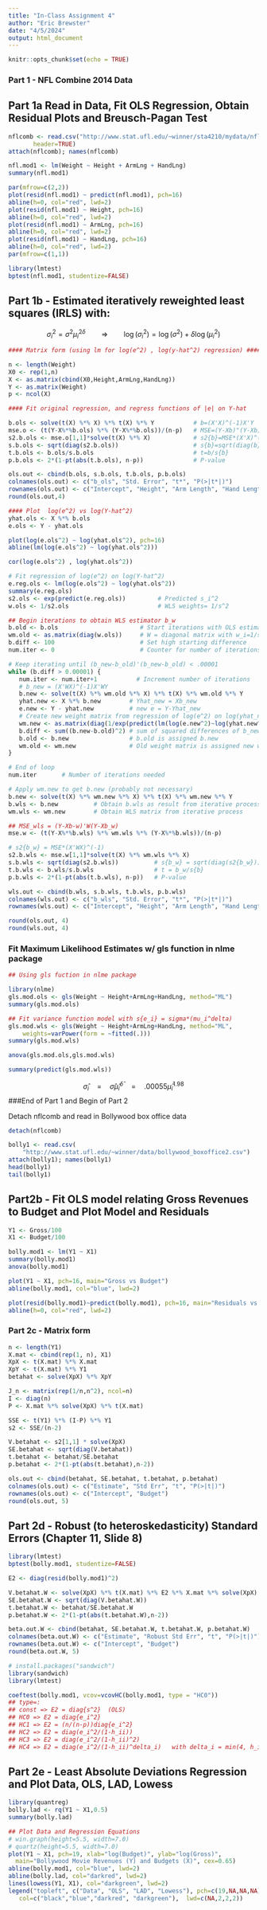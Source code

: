 ---
title: "In-Class Assignment 4"
author: "Eric Brewster"
date: "4/5/2024"
output: html_document
---

```{r setup, include=FALSE}
knitr::opts_chunk$set(echo = TRUE)
```

### Part 1 - NFL Combine 2014 Data

## Part 1a Read in Data, Fit OLS Regression, Obtain Residual Plots and Breusch-Pagan Test
```{r part1a}
nflcomb <- read.csv("http://www.stat.ufl.edu/~winner/sta4210/mydata/nfl_combine.csv",
       header=TRUE)
attach(nflcomb); names(nflcomb)

nfl.mod1 <- lm(Weight ~ Height + ArmLng + HandLng)
summary(nfl.mod1)

par(mfrow=c(2,2))
plot(resid(nfl.mod1) ~ predict(nfl.mod1), pch=16)
abline(h=0, col="red", lwd=2)
plot(resid(nfl.mod1) ~ Height, pch=16)
abline(h=0, col="red", lwd=2)
plot(resid(nfl.mod1) ~ ArmLng, pch=16)
abline(h=0, col="red", lwd=2)
plot(resid(nfl.mod1) ~ HandLng, pch=16)
abline(h=0, col="red", lwd=2)
par(mfrow=c(1,1))

library(lmtest)
bptest(nfl.mod1, studentize=FALSE)
```


## Part 1b - Estimated iteratively reweighted least squares (IRLS) with:

$$ \sigma_i^2 = \sigma^2\mu_i^{2\delta} \qquad \Longrightarrow \qquad \log\left(\sigma_i^2\right)=\log\left(\sigma^2\right)+\delta\log\left(\mu_i^2\right)$$
```{r part1b}
#### Matrix form (using lm for log(e^2) , log(y-hat^2) regression) ###########

n <- length(Weight)
X0 <- rep(1,n)
X <- as.matrix(cbind(X0,Height,ArmLng,HandLng))
Y <- as.matrix(Weight)
p <- ncol(X)

#### Fit original regression, and regress functions of |e| on Y-hat

b.ols <- solve(t(X) %*% X) %*% t(X) %*% Y           # b=(X'X)^(-1)X'Y
mse.o <- (t(Y-X%*%b.ols) %*% (Y-X%*%b.ols))/(n-p)   # MSE=(Y-Xb)"(Y-Xb)/(n-p)
s2.b.ols <- mse.o[1,1]*solve(t(X) %*% X)            # s2{b}=MSE*(X'X)^(-1)
s.b.ols <- sqrt(diag(s2.b.ols))                     # s{b}=sqrt(diag(b}}
t.b.ols <- b.ols/s.b.ols                            # t=b/s{b}
p.b.ols <- 2*(1-pt(abs(t.b.ols), n-p))              # P-value

ols.out <- cbind(b.ols, s.b.ols, t.b.ols, p.b.ols)
colnames(ols.out) <- c("b_ols", "Std. Error", "t*", "P(>|t*|)")
rownames(ols.out) <- c("Intercept", "Height", "Arm Length", "Hand Length")
round(ols.out,4)

#### Plot  log(e^2) vs log(Y-hat^2)
yhat.ols <- X %*% b.ols
e.ols <- Y - yhat.ols

plot(log(e.ols^2) ~ log(yhat.ols^2), pch=16)
abline(lm(log(e.ols^2) ~ log(yhat.ols^2)))

cor(log(e.ols^2) , log(yhat.ols^2))

# Fit regression of log(e^2) on log(Y-hat^2)
e.reg.ols <- lm(log(e.ols^2) ~ log(yhat.ols^2))
summary(e.reg.ols)
s2.ols <- exp(predict(e.reg.ols))         # Predicted s_i^2
w.ols <- 1/s2.ols                         # WLS weights= 1/s^2

## Begin iterations to obtain WLS estimator b_w
b.old <- b.ols                       # Start iterations with OLS estimator
wm.old <- as.matrix(diag(w.ols))     # W = diagonal matrix with w_i=1/s_i^2
b.diff <- 100                        # Set high starting difference 
num.iter <- 0                        # Counter for number of iterations

# Keep iterating until (b_new-b_old)'(b_new-b_old) < .00001
while (b.diff > 0.00001) {
   num.iter <- num.iter+1           # Increment number of iterations
   # b_new = (X'WX)^(-1)X'WY
   b.new <- solve(t(X) %*% wm.old %*% X) %*% t(X) %*% wm.old %*% Y
   yhat.new <- X %*% b.new        # Yhat_new = Xb_new
   e.new <- Y - yhat.new          # new e = Y-Yhat_new
   # Create new weight matrix from regression of log(e^2) on log(yhat_new^2)
   wm.new <- as.matrix(diag(1/exp(predict(lm(log(e.new^2)~log(yhat.new^2))))))
   b.diff <- sum((b.new-b.old)^2) # sum of squared differences of b_new,b_old
   b.old <- b.new                 # b.old is assigned b.new
   wm.old <- wm.new               # Old weight matrix is assigned new weight matrix
}

# End of loop
num.iter       # Number of iterations needed

# Apply wm.new to get b.new (probably not necessary)
b.new <- solve(t(X) %*% wm.new %*% X) %*% t(X) %*% wm.new %*% Y
b.wls <- b.new          # Obtain b.wls as result from iterative process
wm.wls <- wm.new        # Obtain WLS matrix from iterative process

## MSE_wls = (Y-Xb-w)'W(Y-Xb_w)
mse.w <- (t(Y-X%*%b.wls) %*% wm.wls %*% (Y-X%*%b.wls))/(n-p)

# s2{b_w} = MSE*(X'WX)^(-1)
s2.b.wls <- mse.w[1,1]*solve(t(X) %*% wm.wls %*% X)
s.b.wls <- sqrt(diag(s2.b.wls))          # s{b_w} = sqrt(diag(s2{b_w}))
t.b.wls <- b.wls/s.b.wls                 # t = b_w/s{b}
p.b.wls <- 2*(1-pt(abs(t.b.wls), n-p))   # P-value

wls.out <- cbind(b.wls, s.b.wls, t.b.wls, p.b.wls)
colnames(wls.out) <- c("b_wls", "Std. Error", "t*", "P(>|t*|)")
rownames(wls.out) <- c("Intercept", "Height", "Arm Length", "Hand Length")

round(ols.out, 4)
round(wls.out, 4)
```


### Fit Maximum Likelihood Estimates w/ gls function in nlme package


```{r part1c}


## Using gls fuction in nlme package

library(nlme)
gls.mod.ols <- gls(Weight ~ Height+ArmLng+HandLng, method="ML")
summary(gls.mod.ols)

## Fit variance function model with s{e_i} = sigma*(mu_i^delta)
gls.mod.wls <- gls(Weight ~ Height+ArmLng+HandLng, method="ML",
    weights=varPower(form = ~fitted(.)))
summary(gls.mod.wls)

anova(gls.mod.ols,gls.mod.wls)

summary(predict(gls.mod.wls))
```

$$ \hat{\sigma}_i \quad = \quad \hat{\sigma}\hat{\mu}_i^{\hat{\delta}}\quad  = \quad .00055 \hat{\mu}_i^{1.98}   $$
###End of Part 1 and Begin of Part 2

Detach nflcomb and read in Bollywood box office data

```{r part2a}

detach(nflcomb)

bolly1 <- read.csv(
    "http://www.stat.ufl.edu/~winner/data/bollywood_boxoffice2.csv")
attach(bolly1); names(bolly1)
head(bolly1)
tail(bolly1)
```

## Part2b - Fit OLS model relating Gross Revenues to Budget and Plot Model and Residuals

```{r part2b}
Y1 <- Gross/100
X1 <- Budget/100

bolly.mod1 <- lm(Y1 ~ X1)
summary(bolly.mod1)
anova(bolly.mod1)

plot(Y1 ~ X1, pch=16, main="Gross vs Budget")
abline(bolly.mod1, col="blue", lwd=2)

plot(resid(bolly.mod1)~predict(bolly.mod1), pch=16, main="Residuals vs Predicted Values")
abline(h=0, col="red", lwd=2)

```

### Part 2c - Matrix form

```{r part2c}
n <- length(Y1)
X.mat <- cbind(rep(1, n), X1)
XpX <- t(X.mat) %*% X.mat
XpY <- t(X.mat) %*% Y1
betahat <- solve(XpX) %*% XpY

J_n <- matrix(rep(1/n,n^2), ncol=n)
I <- diag(n)
P <- X.mat %*% solve(XpX) %*% t(X.mat)

SSE <- t(Y1) %*% (I-P) %*% Y1
s2 <- SSE/(n-2)

V.betahat <- s2[1,1] * solve(XpX)
SE.betahat <- sqrt(diag(V.betahat))
t.betahat <- betahat/SE.betahat
p.betahat <- 2*(1-pt(abs(t.betahat),n-2))

ols.out <- cbind(betahat, SE.betahat, t.betahat, p.betahat)
colnames(ols.out) <- c("Estimate", "Std Err", "t", "P(>|t|)")
rownames(ols.out) <- c("Intercept", "Budget")
round(ols.out, 5)
```

## Part 2d - Robust (to heteroskedasticity) Standard Errors (Chapter 11, Slide 8)

```{r part2d}
library(lmtest)
bptest(bolly.mod1, studentize=FALSE)

E2 <- diag(resid(bolly.mod1)^2)

V.betahat.W <- solve(XpX) %*% t(X.mat) %*% E2 %*% X.mat %*% solve(XpX)
SE.betahat.W <- sqrt(diag(V.betahat.W))
t.betahat.W <- betahat/SE.betahat.W
p.betahat.W <- 2*(1-pt(abs(t.betahat.W),n-2))

beta.out.W <- cbind(betahat, SE.betahat.W, t.betahat.W, p.betahat.W)
colnames(beta.out.W) <- c("Estimate", "Robust Std Err", "t", "P(>|t|)")
rownames(beta.out.W) <- c("Intercept", "Budget")
round(beta.out.W, 5)

# install.packages("sandwich")
library(sandwich)
library(lmtest)

coeftest(bolly.mod1, vcov=vcovHC(bolly.mod1, type = "HC0"))
## type=:
## const => E2 = diag{s^2}  (OLS)
## HC0 => E2 = diag{e_i^2}
## HC1 => E2 = (n/(n-p))diag{e_i^2}
## HC2 => E2 = diag(e_i^2/(1-h_ii))
## HC3 => E2 = diag(e_i^2/(1-h_ii)^2)
## HC4 => E2 = diag(e_i^2/(1-h_ii)^delta_i)   with delta_i = min(4, h_ii/hbar)   with hbar = p/n
```

## Part 2e - Least Absolute Deviations Regression and Plot Data, OLS, LAD, Lowess

```{r part2e}

library(quantreg)
bolly.lad <- rq(Y1 ~ X1,0.5)
summary(bolly.lad)

## Plot Data and Regression Equations
# win.graph(height=5.5, width=7.0)
# quartz(height=5.5, width=7.0)
plot(Y1 ~ X1, pch=19, xlab="log(Budget)", ylab="log(Gross)",
  main="Bollywood Movie Revenues (Y) and Budgets (X)", cex=0.65)
abline(bolly.mod1, col="blue", lwd=2)
abline(bolly.lad, col="darkred", lwd=2)
lines(lowess(Y1, X1), col="darkgreen", lwd=2)
legend("topleft", c("Data", "OLS", "LAD", "Lowess"), pch=c(19,NA,NA,NA),
   col=c("black","blue","darkred", "darkgreen"),  lwd=c(NA,2,2,2))

```


